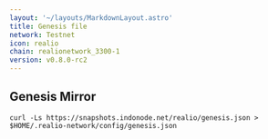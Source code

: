 ```yaml
---
layout: '~/layouts/MarkdownLayout.astro'
title: Genesis file
network: Testnet
icon: realio
chain: realionetwork_3300-1
version: v0.8.0-rc2
---
```

## Genesis Mirror

```
curl -Ls https://snapshots.indonode.net/realio/genesis.json > $HOME/.realio-network/config/genesis.json
```